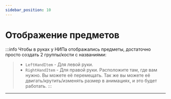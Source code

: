 ```yaml
---
sidebar_position: 10
---
```


# Отображение предметов

:::info Чтобы в руках у НИПа отображались предметы, достаточно просто создать 2 группы/кости с названиями:
> - `LeftHandItem` - Для левой руки.
> - `RightHandItem` - Для правой руки.
Расположите там, где вам нужно. Вы можете её перемещать.
Так же вы можете её двигать/крутить/изменять размер в анимациях, и это будет работать.
:::

---
